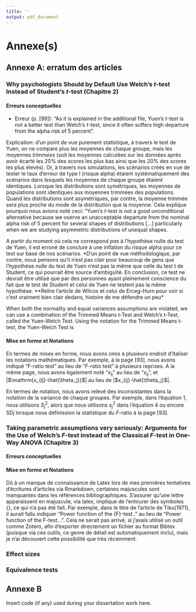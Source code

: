 ```yaml
---
title: ''
output: pdf_document
---
```

# Annexe(s)

## Annexe A: erratum des articles

### Why psychologists Should by Default Use Welch's *t*-test Instead of Student's *t*-test (Chapitre 2)

#### Erreurs conceptuelles

- Erreur (p. [99]): "As it is explained in the additional file, Yuen's $t$-test is not a better test than Welch's $t$-test, since it often suffers high departure from the alpha risk of 5 percent". 

Explication: d'un point de vue purement statistique, à travers le test de Yuen, on ne compare plus les moyennes de chaque groupe, mais les moyennes *trimmées* (soit les moyennes calculées sur les données après avoir écarté les 20% des scores les plus bas ainsi que les 20% des scores les plus élevés). Or, à travers nos simulations, les scénarios créés en vue de tester le taux d'erreur de type I (risque alpha) étaient systématiquement des scénarios dans lesquels les moyennes de chaque groupe étaient identiques. Lorsque les distributions sont symétriques, les moyennes de populations sont identiques aux moyennes trimmées des populations. Quand les distributions sont asymétriques, par contre, la moyenne trimmée sera plus proche du mode de la distribution que la moyenne. Cela explique pourquoi nous avions noté ceci: "Yuen's $t$-test is not a good unconditional alternative because we oserve an unacceptable departure from the nominal alpha risk of 5 percent for several shapes of distributions [...] particularly when we are studying asymmetric distributions of unequal shapes.

A partir du moment où cela ne correspond *pas* à l'hypothèse nulle du test de Yuen, il est erroné de conclure à une inflation du risque alpha pour ce test sur base de nos scénarios. *D'un point de vue méthodologique, par contre, nous pensons qu'il n'est pas clair pour beaucoup de gens que l'hypothèse nulle du test de Yuen n'est pas la même que celle du test t de Student, ce qui pourrait être source d'ambiguïté. En conclusion, ce test ne devrait être utilisé que par des personnes ayant pleinement conscience du fait que le test de Student et celui de Yuen ne testent pas la même hypothèse. **Relire l'article de Wilcox et celui de Erceg-Hurn pour voir si c'est vraiment bien clair dedans, histoire de me défendre un peu*

When both the normality and equal variances assumptions are violated, we can use a combination of the Trimmed Means t-Test and Welch’s t-Test, called the Yuen-Welch Test. Using the notation for the Trimmed Means t-test, the Yuen-Welch Test is

#### Mise en forme et Notations

En termes de mises en forme, nous avons omis à plusieurs endroit d'italiser les notations mathématiques. Par exemple, à la page [93], nous avons indiqué "F-ratio test" au lieu de "$F$-ratio test" à plusieurs reprises. A la même page, nous avons également noté "$\mathrm{x_{ij}}$" au lieu de "$x_{ij}$", et |$\mathrm{x_{ij}-\hat{\theta_j}}$| au lieu de |$x_{ij}-\hat{\theta_j}$|. 

En termes de notation, nous avons relevé des inconsistantes dans la notation de la variance de chaque groupes. Par exemple, dans l'équation 1, nous utilisons $S^2_j$, alors que nous utilisons $s^2_j$ dans l'équation 4 ou encore SDj lorsque nous définission la statistique du $F$-ratio à la page [93]. 

### Taking parametric assumptions very seriously: Arguments for the Use of Welch’s *F*-test instead of the Classical *F*-test in One-Way ANOVA (Chapitre 3)

#### Erreurs conceptuelles

#### Mise en forme et Notations

Dû à un manque de connaissance de Latex lors de mes premières tentatives d'écritures d'articles via Rmarkdown, certaines majuscules sont manquantes dans les références bibliographiques. S'assurer qu'une lettre apparaissent en majuscule, via latex, implique de l'entourer des symboles {}, ce qui n'a pas été fait. Par exemple, dans le titre de l'article de Tiku(1971), il aurait fallu indiquer "Power function of the {F}-test.." au lieu de "Power function of the F-test...". Cela ne serait pas arrivé, si j'avais utilisé un outil comme Zotero, afin d'exporter directement un fichier au format Bibtex (puisque via ces outils, ce genre de détail est automatiquement inclu), mais je n'ai découvert cette possibilité que très récemment.

### Effect sizes

### Equivalence tests

\newpage

## Annexe B

Insert code (if any) used during your dissertation work here. 